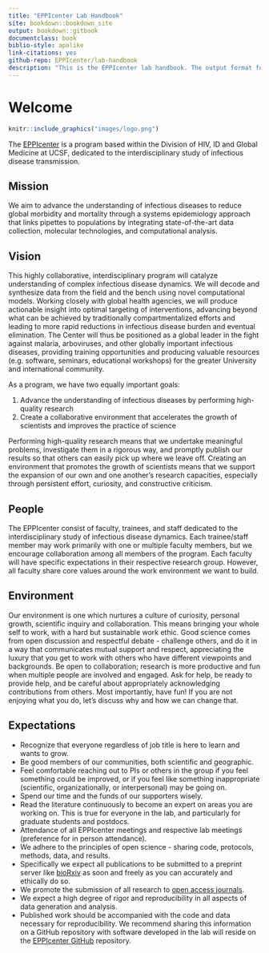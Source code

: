 ```yaml
--- 
title: "EPPIcenter Lab Handbook"
site: bookdown::bookdown_site
output: bookdown::gitbook
documentclass: book
biblio-style: apalike
link-citations: yes
github-repo: EPPIcenter/lab-handbook
description: "This is the EPPIcenter lab handbook. The output format for this example is bookdown::gitbook."
---
```


# Welcome {-}

```r
knitr::include_graphics("images/logo.png")
```

The [EPPIcenter](https://eppicenter.ucsf.edu/) is a program based within the Division of HIV, ID and Global Medicine at UCSF, dedicated to the interdisciplinary study of infectious disease transmission.

## Mission 
We aim to advance the understanding of infectious diseases to reduce global morbidity and mortality through a systems epidemiology approach that links pipettes to populations by integrating state-of-the-art data collection, molecular technologies, and computational analysis.

## Vision 
This highly collaborative, interdisciplinary program will catalyze understanding of complex infectious disease dynamics. We will decode and synthesize data from the field and the bench using novel computational models. Working closely with global health agencies, we will produce actionable insight into optimal targeting of interventions, advancing beyond what can be achieved by traditionally compartmentalized efforts and leading to more rapid reductions in infectious disease burden and eventual elimination. The Center will thus be positioned as a global leader in the fight against malaria, arboviruses, and other globally important infectious diseases, providing training opportunities and producing valuable resources (e.g. software, seminars, educational workshops) for the greater University and international community.

As a program, we have two equally important goals:

1. Advance the understanding of infectious diseases by performing high-quality research 
2. Create a collaborative environment that accelerates the growth of scientists and improves the practice of science

Performing high-quality research means that we undertake meaningful problems, investigate them in a rigorous way, and promptly publish our results so that others can easily pick up where we leave off. Creating an environment that promotes the growth of scientists means that we support the expansion of our own and one another’s research capacities, especially through persistent effort, curiosity, and constructive criticism.

## People
The EPPIcenter consist of faculty, trainees, and staff dedicated to the interdisciplinary study of infectious disease dynamics. Each trainee/staff member may work primarily with one or multiple faculty members, but we encourage collaboration among all members of the program.  Each faculty will have specific expectations in their respective research group. However, all faculty share core values around the work environment we want to build.

## Environment 
Our environment is one which nurtures a culture of curiosity, personal growth, scientific inquiry and collaboration. This means bringing your whole self to work, with a hard but sustainable work ethic. Good science comes from open discussion and respectful debate - challenge others, and do it in a way that communicates mutual support and respect, appreciating the luxury that you get to work with others who have different viewpoints and backgrounds. Be open to collaboration; research is more productive and fun when multiple people are involved and engaged. Ask for help, be ready to provide help, and be careful about appropriately acknowledging contributions from others. Most importantly, have fun! If you are not enjoying what you do, let’s discuss why and how we can change that.

## Expectations 
- Recognize that everyone regardless of job title is here to learn and wants to grow.
- Be good members of our communities, both scientific and geographic. 
- Feel comfortable reaching out to PIs or others in the group if you feel something could be improved, or if you feel like something inappropriate (scientific, organizationally, or interpersonal) may be going on. 
- Spend our time and the funds of our supporters wisely. 
- Read the literature continuously to become an expert on areas you are working on. This is true for everyone in the lab, and particularly for graduate students and postdocs. 
- Attendance of all EPPIcenter meetings and respective lab meetings (preference for in person attendance). 
- We adhere to the principles of open science - sharing code, protocols, methods, data, and results.
- Specifically we expect all publications to be submitted to a preprint server like [bioRxiv](https://www.biorxiv.org/) as soon and freely as you can accurately and ethically do so. 
- We promote the submission of all research to [open access journals](https://doaj.org/).
- We expect a high degree of rigor and reproducibility in all aspects of data generation and analysis.
- Published work should be accompanied with the code and data necessary for reproducibility. We recommend sharing this information on a GitHub repository with software developed in the lab will reside on the [EPPIcenter GitHub](https://github.com/EPPIcenter) repository.
